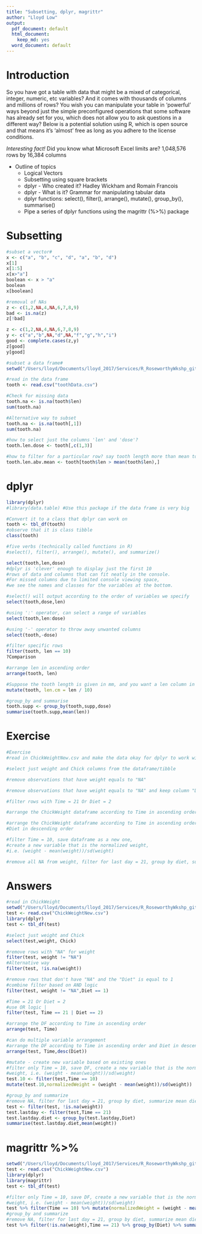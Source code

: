 ```yaml
---
title: "Subsetting, dplyr, magrittr"
author: "Lloyd Low"
output:
  pdf_document: default
  html_document:
    keep_md: yes
  word_document: default
---
```


# Introduction
So you have got a table with data that might be a mixed of categorical, integer, numeric, etc variables? And it comes with thousands of columns and millions of rows? You wish you can manipulate your table in 'powerful' ways beyond just the simple preconfigured operations that some software has already set for you, which does not allow you to ask questions in a different way? Below is a potential solution using R, which is open source and that means it's 'almost' free as long as you adhere to the license conditions.

*Interesting fact!* Did you know what Microsoft Excel limits are? 
1,048,576 rows by 16,384 columns

* Outline of topics
    + Logical Vectors
    + Subsetting using square brackets
    + dplyr - Who created it? Hadley Wickham and Romain Francois
    + dplyr - What is it? Grammar for manipulating tabular data
    + dplyr functions: select(), filter(), arrange(), mutate(), group_by(), summarise()
    + Pipe a series of dplyr functions using the magrittr (%>%) package

# Subsetting
```r
#subset a vector#
x <- c("a", "b", "c", "d", "a", "b", "d")
x[1]
x[1:5]
x[x>"a"]
boolean <- x > "a"
boolean
x[boolean]

#removal of NAs
z <- c(1,2,NA,4,NA,6,7,8,9)
bad <- is.na(z)
z[!bad]

z <- c(1,2,NA,4,NA,6,7,8,9)
y <- c("a","b",NA,"d",NA,"f","g","h","i")
good <- complete.cases(z,y)
z[good]
y[good]

#subset a data frame#
setwd("/Users/lloyd/Documents/lloyd_2017/Services/R_RoseworthyWkshp_git/Roseworthy-R-20170501/data")

#read in the data frame
tooth <- read.csv("toothData.csv")

#Check for missing data
tooth.na <- is.na(tooth$len)
sum(tooth.na)

#Alternative way to subset
tooth.na <- is.na(tooth[,1])
sum(tooth.na)

#how to select just the columns 'len' and 'dose'?
tooth.len.dose <- tooth[,c(1,3)]

#how to filter for a particular row? say tooth length more than mean tooth length?
tooth.len.abv.mean <- tooth[tooth$len > mean(tooth$len),]
```
# dplyr
```r
library(dplyr)
#library(data.table) #Use this package if the data frame is very big

#Convert it to a class that dplyr can work on
tooth <- tbl_df(tooth)
#observe that it is class tibble
class(tooth)

#five verbs (technically called functions in R)
#select(), filter(), arrange(), mutate(), and summarize()

select(tooth,len,dose)
#dplyr is 'clever' enough to display just the first 10
#rows of data and columns that can fit neatly in the console. 
#For missed columns due to limited console viewing space,
#we see the names and classes for the variables at the bottom.

#select() will output according to the order of variables we specify
select(tooth,dose,len)

#using ':' operator, can select a range of variables
select(tooth,len:dose)

#using '-' operator to throw away unwanted columns
select(tooth,-dose)

#filter specific rows
filter(tooth, len == 10)
?Comparison

#arrange len in ascending order
arrange(tooth, len)

#Suppose the tooth length is given in mm, and you want a len column in cm
mutate(tooth, len.cm = len / 10)

#group_by and summarise
tooth.supp <- group_by(tooth,supp,dose)
summarise(tooth.supp,mean(len))
```

# Exercise
```r
#Exercise
#read in ChickWeightNew.csv and make the data okay for dplyr to work with

#select just weight and Chick columns from the dataframe/tibble

#remove observations that have weight equals to "NA"

#remove observations that have weight equals to "NA" and keep column "Diet" equals to 1

#filter rows with Time = 21 Or Diet = 2

#arrange the ChickWeight dataframe according to Time in ascending order

#arrange the ChickWeight dataframe according to Time in ascending order and 
#Diet in descending order

#filter Time = 10, save dataframe as a new one, 
#create a new variable that is the normalized weight, 
#i.e. (weight - mean(weight))/sd(weight)

#remove all NA from weight, filter for last day = 21, group by diet, summarize mean diet 

```

# Answers
```r
#read in ChickWeight
setwd("/Users/lloyd/Documents/lloyd_2017/Services/R_RoseworthyWkshp_git/Roseworthy-R-20170501/data")
test <- read.csv("ChickWeightNew.csv")
library(dplyr)
test <- tbl_df(test)

#select just weight and Chick
select(test,weight, Chick)

#remove rows with "NA" for weight
filter(test, weight != "NA")
#Alternative way
filter(test, !is.na(weight))

#remove rows that don't have "NA" and the "Diet" is equal to 1
#combine filter based on AND logic
filter(test, weight != "NA",Diet == 1)

#Time = 21 Or Diet = 2
#use OR logic |
filter(test, Time == 21 | Diet == 2)

#arrange the DF according to Time in ascending order
arrange(test, Time)

#can do multiple variable arrangement
#arrange the DF according to Time in ascending order and Diet in descending order
arrange(test, Time,desc(Diet))

#mutate - create new variable based on existing ones
#filter only Time = 10, save DF, create a new variable that is the normalized
#weight, i.e. (weight - mean(weight))/sd(weight)
test.10 <- filter(test,Time == 10)
mutate(test.10,normalizedWeight = (weight - mean(weight))/sd(weight))

#group_by and summarize
#remove NA, filter for last day = 21, group by diet, summarize mean diet 
test <- filter(test, !is.na(weight))
test.lastday <- filter(test,Time == 21)
test.lastday.diet <- group_by(test.lastday,Diet)
summarise(test.lastday.diet,mean(weight))

```

# magrittr %>%
```r
setwd("/Users/lloyd/Documents/lloyd_2017/Services/R_RoseworthyWkshp_git/Roseworthy-R-20170501/data")
test <- read.csv("ChickWeightNew.csv")
library(dplyr)
library(magrittr)
test <- tbl_df(test)

#filter only Time = 10, save DF, create a new variable that is the normalized
#weight, i.e. (weight - mean(weight))/sd(weight)
test %>% filter(Time == 10) %>% mutate(normalizedWeight = (weight - mean(weight))/sd(weight))
#group_by and summarize
#remove NA, filter for last day = 21, group by diet, summarize mean diet 
test %>% filter(!is.na(weight),Time == 21) %>% group_by(Diet) %>% summarise(mean(weight))
```